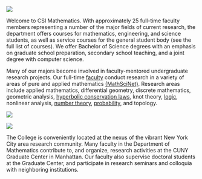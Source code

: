 ::: {.grid}

:::: {.g-col-6 .g-col-sm-4 .g-col-md-3}
![](images/square/Babel-escher2.jpg){fig-alt="Escher's Tower of Babel"}
::::

:::: {.g-col-6 .g-col-sm-8 .g-col-md-9}
Welcome to CSI Mathematics. With approximately 25 full-time faculty members representing a number of the major fields of current research, the department offers courses for mathematics, engineering, and science students, as well as service courses for the general student body (see the full list of courses). We offer Bachelor of Science degrees with an emphasis on graduate school preparation, secondary school teaching, and a joint degree with computer science.
::::
:::


::: {.grid}
:::: {.g-col-7 .g-col-sm-8}

Many of our majors become involved in faculty-mentored undergraduate
research projects. Our full-time
[faculty](https://www.math.csi.cuny.edu//people.html) conduct research
in a variety of areas of pure and applied mathematics
[(MathSciNet)](https://mathscinet.ams.org/mathscinet/search/publications.html?arg3=&co4=AND&co5=AND&co6=AND&co7=AND&dr=all&pg4=IC&pg5=TI&pg6=PC&pg7=ALLF&pg8=ET&review_format=html&s4=College%20of%20Staten%20Island&s5=&s6=&s7=&s8=All&sort=Newest&vfpref=html&yearRangeFirst=&yearRangeSecond=&yrop=eq&r=1). Research
areas include applied mathematics, differential geometry, discrete
mathematics, geometric analysis, [hyperbolic conservation
laws](https://www.gc.cuny.edu/All-GC-Events/Calendar/Detail?id=25248),
knot theory, [logic](http://nylogic.github,io/), nonlinear analysis,
[number
theory](https://www.gc.cuny.edu/Page-Elements/Academics-Research-Centers-Initiatives/Doctoral-Programs/Mathematics),
[probability](https://probability.commons.gc.cuny.edu/), and topology.

::::

:::: {.g-col-5 .g-col-sm-4}
![](images/square/klein.jpg){fig-alt="Klein Bottle by Mikael Vejdemo-Johannson"}
::::

:::


::: {.grid}

:::: {.g-col-5 .g-col-sm-4}
![](images/square/path_to_math.jpg){fig-alt="The path to the math department"}
::::

:::: {.g-col-7 .g-col-sm-8}

The College is conveniently located at the nexus of the vibrant New
York City area research community. Many faculty in the Department of
Mathematics contribute to, and organize, research activities at the
CUNY Graduate Center in Manhattan. Our faculty also supervise doctoral
students at the Graduate Center, and participate in research seminars
and colloquia with neighboring institutions.

::::

:::
